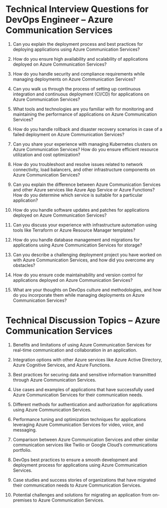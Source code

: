 

# Technical Interview Questions for DevOps Engineer – Azure Communication Services

1. Can you explain the deployment process and best practices for deploying applications using Azure Communication Services?

2. How do you ensure high availability and scalability of applications deployed on Azure Communication Services?

3. How do you handle security and compliance requirements while managing deployments on Azure Communication Services?

4. Can you walk us through the process of setting up continuous integration and continuous deployment (CI/CD) for applications on Azure Communication Services?

5. What tools and technologies are you familiar with for monitoring and maintaining the performance of applications on Azure Communication Services?

6. How do you handle rollback and disaster recovery scenarios in case of a failed deployment on Azure Communication Services?

7. Can you share your experience with managing Kubernetes clusters on Azure Communication Services? How do you ensure efficient resource utilization and cost optimization?

8. How do you troubleshoot and resolve issues related to network connectivity, load balancers, and other infrastructure components on Azure Communication Services?

9. Can you explain the difference between Azure Communication Services and other Azure services like Azure App Service or Azure Functions? How do you determine which service is suitable for a particular application?

10. How do you handle software updates and patches for applications deployed on Azure Communication Services?

11. Can you discuss your experience with infrastructure automation using tools like Terraform or Azure Resource Manager templates?

12. How do you handle database management and migrations for applications using Azure Communication Services for storage?

13. Can you describe a challenging deployment project you have worked on with Azure Communication Services, and how did you overcome any obstacles?

14. How do you ensure code maintainability and version control for applications deployed on Azure Communication Services?

15. What are your thoughts on DevOps culture and methodologies, and how do you incorporate them while managing deployments on Azure Communication Services?

# Technical Discussion Topics – Azure Communication Services

1. Benefits and limitations of using Azure Communication Services for real-time communication and collaboration in an application.

2. Integration options with other Azure services like Azure Active Directory, Azure Cognitive Services, and Azure Functions.

3. Best practices for securing data and sensitive information transmitted through Azure Communication Services.

4. Use cases and examples of applications that have successfully used Azure Communication Services for their communication needs.

5. Different methods for authentication and authorization for applications using Azure Communication Services.

6. Performance tuning and optimization techniques for applications leveraging Azure Communication Services for video, voice, and messaging.

7. Comparison between Azure Communication Services and other similar communication services like Twilio or Google Cloud’s communications portfolio.

8. DevOps best practices to ensure a smooth development and deployment process for applications using Azure Communication Services.

9. Case studies and success stories of organizations that have migrated their communication needs to Azure Communication Services.

10. Potential challenges and solutions for migrating an application from on-premises to Azure Communication Services.